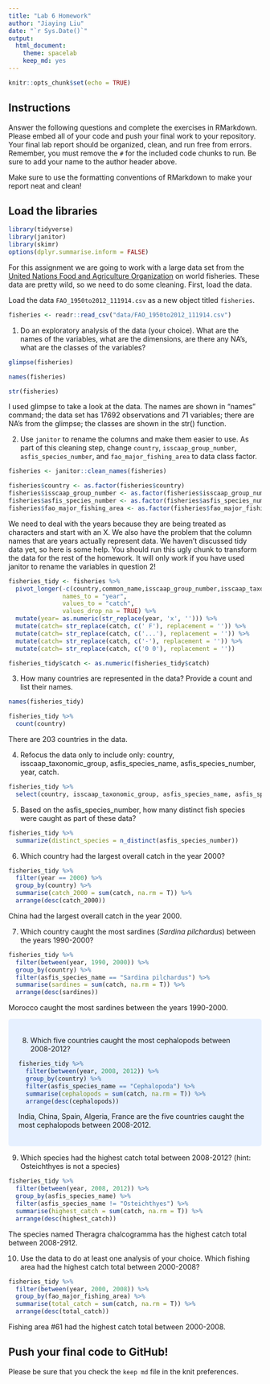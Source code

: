 ```yaml
---
title: "Lab 6 Homework"
author: "Jiaying Liu"
date: "`r Sys.Date()`"
output:
  html_document: 
    theme: spacelab
    keep_md: yes
---
```


```r
knitr::opts_chunk$set(echo = TRUE)
```

## Instructions
Answer the following questions and complete the exercises in RMarkdown. Please embed all of your code and push your final work to your repository. Your final lab report should be organized, clean, and run free from errors. Remember, you must remove the `#` for the included code chunks to run. Be sure to add your name to the author header above.  

Make sure to use the formatting conventions of RMarkdown to make your report neat and clean!  

## Load the libraries
```r
library(tidyverse)
library(janitor)
library(skimr)
options(dplyr.summarise.inform = FALSE)
```

For this assignment we are going to work with a large data set from the [United Nations Food and Agriculture Organization](http://www.fao.org/about/en/) on world fisheries. These data are pretty wild, so we need to do some cleaning. First, load the data.  

Load the data `FAO_1950to2012_111914.csv` as a new object titled `fisheries`.
```r
fisheries <- readr::read_csv("data/FAO_1950to2012_111914.csv")
```

1. Do an exploratory analysis of the data (your choice). What are the names of the variables, what are the dimensions, are there any NA's, what are the classes of the variables?  
```r
glimpse(fisheries)
```
```r
names(fisheries)
```
```r
str(fisheries)
```

I used glimpse to take a look at the data. The names are shown in "names" command; the data set has 17692 observations and 71 variables; there are NA's from the glimpse; the classes are shown in the str() function.

2. Use `janitor` to rename the columns and make them easier to use. As part of this cleaning step, change `country`, `isscaap_group_number`, `asfis_species_number`, and `fao_major_fishing_area` to data class factor. 
```r
fisheries <- janitor::clean_names(fisheries)
```
```r
fisheries$country <- as.factor(fisheries$country)
fisheries$isscaap_group_number <- as.factor(fisheries$isscaap_group_number)
fisheries$asfis_species_number <- as.factor(fisheries$asfis_species_number)
fisheries$fao_major_fishing_area <- as.factor(fisheries$fao_major_fishing_area)
```

We need to deal with the years because they are being treated as characters and start with an X. We also have the problem that the column names that are years actually represent data. We haven't discussed tidy data yet, so here is some help. You should run this ugly chunk to transform the data for the rest of the homework. It will only work if you have used janitor to rename the variables in question 2!
```r
fisheries_tidy <- fisheries %>% 
  pivot_longer(-c(country,common_name,isscaap_group_number,isscaap_taxonomic_group,asfis_species_number,asfis_species_name,fao_major_fishing_area,measure),
               names_to = "year",
               values_to = "catch",
               values_drop_na = TRUE) %>% 
  mutate(year= as.numeric(str_replace(year, 'x', ''))) %>% 
  mutate(catch= str_replace(catch, c(' F'), replacement = '')) %>% 
  mutate(catch= str_replace(catch, c('...'), replacement = '')) %>% 
  mutate(catch= str_replace(catch, c('-'), replacement = '')) %>% 
  mutate(catch= str_replace(catch, c('0 0'), replacement = ''))

fisheries_tidy$catch <- as.numeric(fisheries_tidy$catch)
```

3. How many countries are represented in the data? Provide a count and list their names.
```r
names(fisheries_tidy)
```

```r
fisheries_tidy %>%
  count(country)
```
There are 203 countries in the data.

4. Refocus the data only to include only: country, isscaap_taxonomic_group, asfis_species_name, asfis_species_number, year, catch.
```r
fisheries_tidy %>%
  select(country, isscaap_taxonomic_group, asfis_species_name, asfis_species_number, year, catch)
```

5. Based on the asfis_species_number, how many distinct fish species were caught as part of these data?
```r
fisheries_tidy %>%
  summarize(distinct_species = n_distinct(asfis_species_number))
```

6. Which country had the largest overall catch in the year 2000?
```r
fisheries_tidy %>%
  filter(year == 2000) %>%
  group_by(country) %>%
  summarise(catch_2000 = sum(catch, na.rm = T)) %>%
  arrange(desc(catch_2000))
```
China had the largest overall catch in the year 2000.

7. Which country caught the most sardines (_Sardina pilchardus_) between the years 1990-2000?
```r
fisheries_tidy %>%
  filter(between(year, 1990, 2000)) %>%
  group_by(country) %>%
  filter(asfis_species_name == "Sardina pilchardus") %>%
  summarise(sardines = sum(catch, na.rm = T)) %>%
  arrange(desc(sardines))
```
Morocco caught the most sardines between the years 1990-2000.

<style>
div.blue { background-color:#e6f0ff; border-radius: 5px; padding: 20px;}
</style>
<div class = "blue">

8. Which five countries caught the most cephalopods between 2008-2012?
```r
fisheries_tidy %>%
  filter(between(year, 2008, 2012)) %>%
  group_by(country) %>%
  filter(asfis_species_name == "Cephalopoda") %>%
  summarise(cephalopods = sum(catch, na.rm = T)) %>%
  arrange(desc(cephalopods))
```
India, China, Spain, Algeria, France are the five countries caught the most cephalopods between 2008-2012.

</div>

9. Which species had the highest catch total between 2008-2012? (hint: Osteichthyes is not a species)
```r
fisheries_tidy %>%
  filter(between(year, 2008, 2012)) %>%
  group_by(asfis_species_name) %>%
  filter(asfis_species_name != "Osteichthyes") %>%
  summarise(highest_catch = sum(catch, na.rm = T)) %>%
  arrange(desc(highest_catch))
```
The species named Theragra chalcogramma has the highest catch total between 2008-2912.

10. Use the data to do at least one analysis of your choice.
Which fishing area had the highest catch total between 2000-2008?
```r
fisheries_tidy %>%
  filter(between(year, 2000, 2008)) %>%
  group_by(fao_major_fishing_area) %>%
  summarise(total_catch = sum(catch, na.rm = T)) %>%
  arrange(desc(total_catch))
```
Fishing area #61 had the highest catch total between 2000-2008.

## Push your final code to GitHub!
Please be sure that you check the `keep md` file in the knit preferences.   